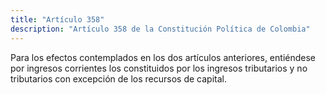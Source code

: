 ```yaml
---
title: "Artículo 358"
description: "Artículo 358 de la Constitución Política de Colombia"
---
```


Para los efectos contemplados en los dos artículos anteriores, entiéndese por ingresos corrientes los constituidos por los ingresos tributarios y no tributarios con excepción de los recursos de capital.
